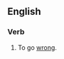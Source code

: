 ==English==
{{rfv}}
===Verb===
{{infl|en|verb|head=to go [[w:Pete Tong|Pete Tong]]}}

# {{Cockney rhyming slang}} To go [[wrong]].